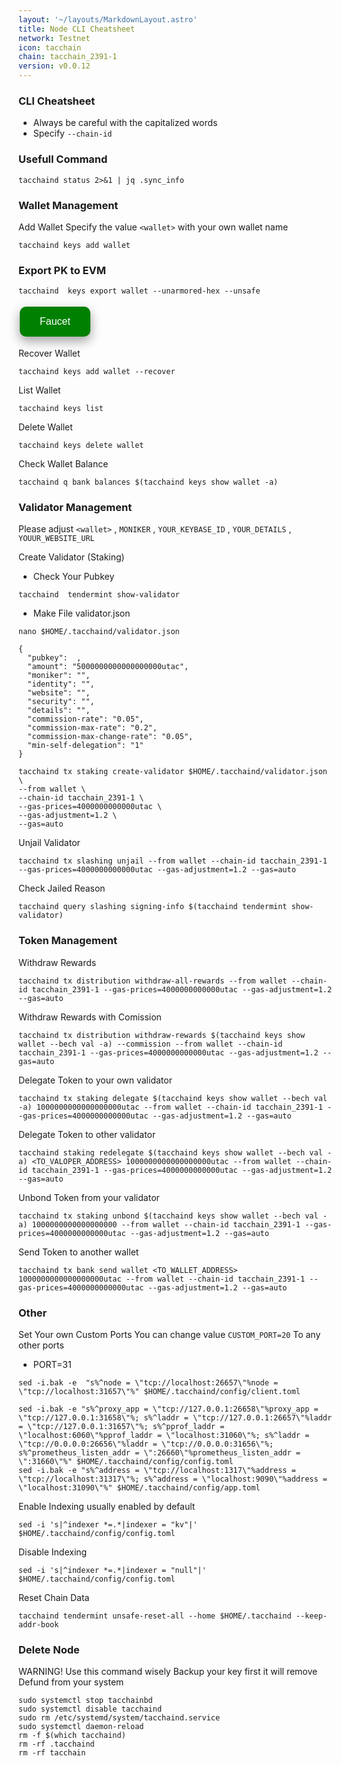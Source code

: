 ```yaml
---
layout: '~/layouts/MarkdownLayout.astro'
title: Node CLI Cheatsheet
network: Testnet
icon: tacchain
chain: tacchain_2391-1
version: v0.0.12
---
```


### CLI Cheatsheet

- Always be careful with the capitalized words
- Specify `--chain-id`

### Usefull Command
```
tacchaind status 2>&1 | jq .sync_info
```

### Wallet Management

Add Wallet
Specify the value `<wallet>` with your own wallet name

```
tacchaind keys add wallet
```
### Export PK to EVM
```
tacchaind  keys export wallet --unarmored-hex --unsafe
```
<a href="https://spb.faucet.tac.build/" target="_blank">
  <button style="background-color: green; border: none; color: white; padding: 15px 32px; text-align: center; text-decoration: none; display: inline-block; font-size: 16px; margin: 4px 2px; cursor: pointer; border-radius: 10px; box-shadow: 0 8px 16px 0 rgba(0,0,0,0.2), 0 6px 20px 0 rgba(0,0,0,0.19);" onmouseover="this.style.boxShadow='0 0 0 4px rgba(0,255,0,0.5)'" onmouseout="this.style.boxShadow='0 8px 16px 0 rgba(0,0,0,0.2), 0 6px 20px 0 rgba(0,0,0,0.19)'">Faucet</button>
</a>


Recover Wallet
```
tacchaind keys add wallet --recover
```

List Wallet
```
tacchaind keys list
```

Delete Wallet
```
tacchaind keys delete wallet
```

Check Wallet Balance
```
tacchaind q bank balances $(tacchaind keys show wallet -a)
```

### Validator Management

Please adjust `<wallet>` , `MONIKER` , `YOUR_KEYBASE_ID` , `YOUR_DETAILS` , `YOUUR_WEBSITE_URL`

Create Validator (Staking)
- Check Your Pubkey
```
tacchaind  tendermint show-validator
```
- Make File validator.json
```
nano $HOME/.tacchaind/validator.json
```
```
{
  "pubkey":  ,
  "amount": "5000000000000000000utac",
  "moniker": "",
  "identity": "",
  "website": "",
  "security": "",
  "details": "",
  "commission-rate": "0.05",
  "commission-max-rate": "0.2",
  "commission-max-change-rate": "0.05",
  "min-self-delegation": "1"
}
```
```
tacchaind tx staking create-validator $HOME/.tacchaind/validator.json \
--from wallet \
--chain-id tacchain_2391-1 \
--gas-prices=4000000000000utac \
--gas-adjustment=1.2 \
--gas=auto
```

Unjail Validator
```
tacchaind tx slashing unjail --from wallet --chain-id tacchain_2391-1 --gas-prices=4000000000000utac --gas-adjustment=1.2 --gas=auto
```

Check Jailed Reason
```
tacchaind query slashing signing-info $(tacchaind tendermint show-validator)
```

### Token Management

Withdraw Rewards
```
tacchaind tx distribution withdraw-all-rewards --from wallet --chain-id tacchain_2391-1 --gas-prices=4000000000000utac --gas-adjustment=1.2 --gas=auto
```

Withdraw Rewards with Comission
```
tacchaind tx distribution withdraw-rewards $(tacchaind keys show wallet --bech val -a) --commission --from wallet --chain-id tacchain_2391-1 --gas-prices=4000000000000utac --gas-adjustment=1.2 --gas=auto
```

Delegate Token to your own validator
```
tacchaind tx staking delegate $(tacchaind keys show wallet --bech val -a) 1000000000000000000utac --from wallet --chain-id tacchain_2391-1 --gas-prices=4000000000000utac --gas-adjustment=1.2 --gas=auto
```

Delegate Token to other validator
```
tacchaind staking redelegate $(tacchaind keys show wallet --bech val -a) <TO_VALOPER_ADDRESS> 1000000000000000000utac --from wallet --chain-id tacchain_2391-1 --gas-prices=4000000000000utac --gas-adjustment=1.2 --gas=auto
```

Unbond Token from your validator
```
tacchaind tx staking unbond $(tacchaind keys show wallet --bech val -a) 1000000000000000000 --from wallet --chain-id tacchain_2391-1 --gas-prices=4000000000000utac --gas-adjustment=1.2 --gas=auto
```

Send Token to another wallet
```
tacchaind tx bank send wallet <TO_WALLET_ADDRESS> 1000000000000000000utac --from wallet --chain-id tacchain_2391-1 --gas-prices=4000000000000utac --gas-adjustment=1.2 --gas=auto
```

### Other

Set Your own Custom Ports
You can change value `CUSTOM_PORT=20` To any other ports

- PORT=31

```
sed -i.bak -e  "s%^node = \"tcp://localhost:26657\"%node = \"tcp://localhost:31657\"%" $HOME/.tacchaind/config/client.toml
```
```
sed -i.bak -e "s%^proxy_app = \"tcp://127.0.0.1:26658\"%proxy_app = \"tcp://127.0.0.1:31658\"%; s%^laddr = \"tcp://127.0.0.1:26657\"%laddr = \"tcp://127.0.0.1:31657\"%; s%^pprof_laddr = \"localhost:6060\"%pprof_laddr = \"localhost:31060\"%; s%^laddr = \"tcp://0.0.0.0:26656\"%laddr = \"tcp://0.0.0.0:31656\"%; s%^prometheus_listen_addr = \":26660\"%prometheus_listen_addr = \":31660\"%" $HOME/.tacchaind/config/config.toml
sed -i.bak -e "s%^address = \"tcp://localhost:1317\"%address = \"tcp://localhost:31317\"%; s%^address = \"localhost:9090\"%address = \"localhost:31090\"%" $HOME/.tacchaind/config/app.toml
```

Enable Indexing usually enabled by default
```
sed -i 's|^indexer *=.*|indexer = "kv"|' $HOME/.tacchaind/config/config.toml
```

Disable Indexing
```
sed -i 's|^indexer *=.*|indexer = "null"|' $HOME/.tacchaind/config/config.toml
```

Reset Chain Data
```
tacchaind tendermint unsafe-reset-all --home $HOME/.tacchaind --keep-addr-book
```

### Delete Node

WARNING! Use this command wisely 
Backup your key first it will remove Defund from your system

```
sudo systemctl stop tacchainbd
sudo systemctl disable tacchaind
sudo rm /etc/systemd/system/tacchaind.service
sudo systemctl daemon-reload
rm -f $(which tacchaind)
rm -rf .tacchaind
rm -rf tacchain
```

